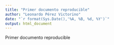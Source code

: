 ```yaml
---
title: "Primer documento reproducible"
author: "Leonardo Pérez Victorino"
date: "`r format(Sys.Date(),'%A, %B, %d, %Y')`"
output: html_document
---
```


Primer documento reproducible